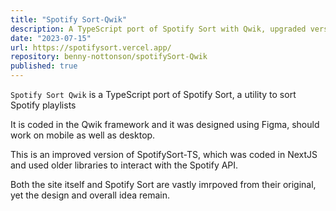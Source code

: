 ```yaml
---
title: "Spotify Sort-Qwik"
description: A TypeScript port of Spotify Sort with Qwik, upgraded version of SpotifySort-TS
date: "2023-07-15"
url: https://spotifysort.vercel.app/
repository: benny-nottonson/spotifySort-Qwik
published: true
---
```


`Spotify Sort Qwik` is a TypeScript port of Spotify Sort, a utility to sort Spotify playlists

It is coded in the Qwik framework and it was designed using Figma, should work on mobile as well as desktop.

This is an improved version of SpotifySort-TS, which was coded in NextJS and used older libraries to interact with the Spotify API.

Both the site itself and Spotify Sort are vastly imrpoved from their original, yet the design and overall idea remain.
